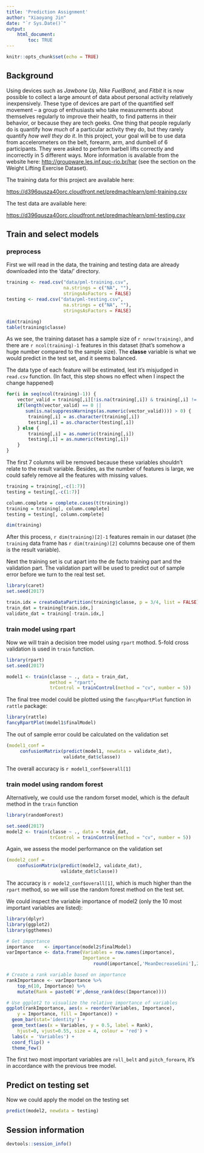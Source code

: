 ```yaml
---
title: 'Prediction Assignment'
author: "Xiaoyang Jin"
date: "`r Sys.Date()`"
output:
    html_document:
        toc: TRUE
---
```


```r
knitr::opts_chunk$set(echo = TRUE)
```

## Background

Using devices such as _Jawbone Up_, _Nike FuelBand_, and _Fitbit_ it is now
possible to collect a large amount of data about personal activity
relatively inexpensively. These type of devices are part of the quantified
self movement – a group of enthusiasts who take measurements about
themselves regularly to improve their health, to find patterns in their
behavior, or because they are tech geeks. One thing that people regularly do
is quantify how _much_ of a particular activity they do, but they rarely
quantify _how well they do it_. In this project, your goal will be to use
data from accelerometers on the belt, forearm, arm, and dumbell of
6 participants. They were asked to perform barbell lifts correctly and
incorrectly in 5 different ways. More information is available from the
website here: <http://groupware.les.inf.puc-rio.br/har> (see the section on
the Weight Lifting Exercise Dataset).

The training data for this project are available here:

<https://d396qusza40orc.cloudfront.net/predmachlearn/pml-training.csv>

The test data are available here:

<https://d396qusza40orc.cloudfront.net/predmachlearn/pml-testing.csv>

## Train and select models

### preprocess

First we will read in the data, the training and testing data are already downloaded into the 'data/' directory.
```r
training <- read.csv("data/pml-training.csv",
                     na.strings = c("NA", ""),
                     stringsAsFactors = FALSE)
testing <- read.csv("data/pml-testing.csv",
                     na.strings = c("NA", ""),
                     stringsAsFactors = FALSE)
```

```r
dim(training)
table(training$classe)
```

As we see, the training dataset has a sample size of `r nrow(training)`,
and there are `r ncol(training)-1` features in this dataset (that's somehow a
huge number compared to the sample size). The **classe** variable is what we 
would predict in the test set, and it seems balanced.

The data type of each feature will be estimated, lest it's misjudged in
`read.csv` function. (In fact, this step shows no effect when I inspect the
change happened)
```r
for(i in seq(ncol(training)-1)) {
    vector_valid = training[,i][!is.na(training[,i]) & training[,i] != ""]
    if(length(vector_valid) == 0 ||
       sum(is.na(suppressWarnings(as.numeric(vector_valid)))) > 0) {
        training[,i] = as.character(training[,i])
        testing[,i] = as.character(testing[,i])
    } else {
        training[,i] = as.numeric(training[,i])
        testing[,i] = as.numeric(testing[,i])
    }
}
```

The first 7 columns will be removed because these variables shouldn't relate 
to the result variable. Besides, as the number of features is large, we could safely remove all the features with missing values.
```r
training = training[,-c(1:7)]
testing = testing[,-c(1:7)]

column.complete = complete.cases(t(training))
training = training[, column.complete]
testing = testing[, column.complete]

dim(training)
```

After this process, `r dim(training)[2]-1` features remain in our dataset
(the `training` data frame has `r dim(training)[2]` columns because one of
them is the result variable).

Next the training set is cut apart into the de facto training part and the
validation part. The validation part will be used to predict out of sample 
error before we turn to the real test set.
```r
library(caret)
set.seed(2017)

train.idx = createDataPartition(training$classe, p = 3/4, list = FALSE)
train_dat = training[train.idx,]
validate_dat = training[-train.idx,]
```

### train model using rpart

Now we will train a decision tree model using `rpart` mothod. 5-fold cross
validation is used in `train` function.
```r
library(rpart)
set.seed(2017)

model1 <- train(classe ~ ., data = train_dat,
                method = "rpart",
                trControl = trainControl(method = "cv", number = 5))
```

The final tree model could be plotted using the `fancyRpartPlot` function in
`rattle` package:

```r
library(rattle)
fancyRpartPlot(model1$finalModel)
```

The out of sample error could be calculated on the validation set
```r
(model1_conf = 
     confusionMatrix(predict(model1, newdata = validate_dat),
                     validate_dat$classe))
```

The overall accuracy is `r model1_conf$overall[1]`

### train model using random forest

Alternatively, we could use the random forset model, which is the default
method in the `train` function

```r
library(randomForest)

set.seed(2017)
model2 <- train(classe ~ ., data = train_dat,
                trControl = trainControl(method = "cv", number = 5))
```

Again, we assess the model performance on the validation set
```r
(model2_conf =
    confusionMatrix(predict(model2, validate_dat),
                    validate_dat$classe))
```

The accuracy is `r model2_conf$overall[1]`, which is much higher than the
`rpart` method, so we will use the random forest method on the test set.

We could inspect the variable importance of model2 (only the 10 most 
important variables are listed):
```r
library(dplyr)
library(ggplot2)
library(ggthemes)

# Get importance
importance    <- importance(model2$finalModel)
varImportance <- data.frame(Variables = row.names(importance), 
                            Importance =
                                round(importance[,'MeanDecreaseGini'],2))

# Create a rank variable based on importance
rankImportance <- varImportance %>%
    top_n(10, Importance) %>%
    mutate(Rank = paste0('#',dense_rank(desc(Importance))))

# Use ggplot2 to visualize the relative importance of variables
ggplot(rankImportance, aes(x = reorder(Variables, Importance), 
    y = Importance, fill = Importance)) +
  geom_bar(stat='identity') + 
  geom_text(aes(x = Variables, y = 0.5, label = Rank),
    hjust=0, vjust=0.55, size = 4, colour = 'red') +
  labs(x = 'Variables') +
  coord_flip() + 
  theme_few()
```

The first two most important variables are `roll_belt` and `pitch_forearm`,
it's in accordance with the previous tree model.

## Predict on testing set
Now we could apply the model on the testing set
```r
predict(model2, newdata = testing)
```

## Session information
```r
devtools::session_info()
```

